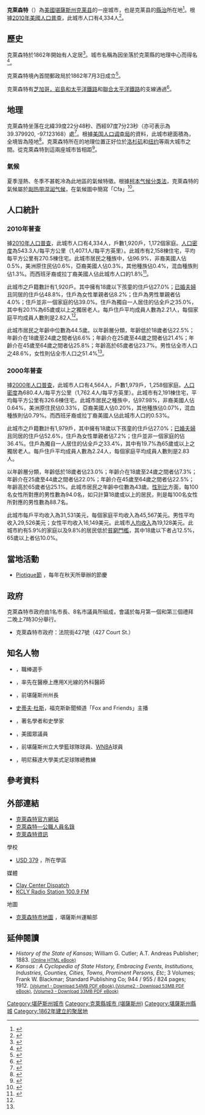 {{noteTA
|G1=USState
}}
{{Infobox settlement
|name = 克萊森特
|native_name = Clay Center
|settlement_type = [[城市|城市]]
|nickname = 
|motto =
|image_skyline = 
|image_caption = 
|image_flag = 
|image_seal =
|image_map = Clay_County_Kansas_Incorporated_and_Unincorporated_areas_Clay_Center_Highlighted.svg
|map_caption = 克萊森特於[[克萊縣_(堪薩斯州)|克萊縣]]及[[堪薩斯州|堪薩斯州]]的地理位置
|image_map1 = Map of Clay Co, Ks, USA.png
|map_caption1 = [[克萊縣_(堪薩斯州)|克萊縣]]{{le|堪薩斯州運輸部|Kansas Department of Transportation|交通}}地圖（[[:File:Kansas_official_transportation_map_legend.png|圖例]]）
|coordinates_region = US-KS
|subdivision_type = [[世界政區索引|國家]]
|subdivision_name = [[美国|美国]]
|subdivision_type1 = [[美國行政區劃|州]]
|subdivision_name1 = [[堪薩斯州|堪薩斯州]]
|subdivision_type2 = [[堪萨斯州行政区划|縣]]
|subdivision_name2 = [[克莱县_(堪萨斯州)|克萊縣]]
|government_footnotes = 
|government_type = 
|leader_title = [[市长|市长]]
|leader_name = 詹姆斯·柴契爾<br>（James Thatcher）
|leader_title1 = 市書記
|leader_name1 = 凱瑞·羅茲曼<br>（Kerry Rozman）
|established_title = 
|established_date =
|area_footnotes = <ref name ="Gazetteer files"/>
|area_total_sq_mi = 3.08
|area_land_sq_mi = 3.08
|area_water_sq_mi = 0
|area_total_km2 = 7.98
|area_land_km2 = 7.98
|area_water_km2 = 0
|population_as_of = [[2010年美國人口普查|2010]]
|population_est = 4315
|pop_est_as_of = 2012<ref name="2012 Pop Estimate">{{cite web|title=Population Estimates|url=http://www.census.gov/popest/data/cities/totals/2012/SUB-EST2012.html|publisher=[[美国人口调查局|美国人口调查局]]|accessdate=2013-05-29|archive-url=https://www.webcitation.org/6HQu4Spqa?url=http://www.census.gov/popest/data/cities/totals/2012/SUB-EST2012.html|archive-date=2013-06-17|dead-url=yes}}</ref>
|population_total = 4334
|population_footnotes = <ref name ="FactFinder"/>
|population_density_sq_mi = auto
|population_density_km2 = auto
|timezone = [[北美中部时区|CST]]
|utc_offset = -6
|timezone_DST = CDT
|utc_offset_DST = -5
|elevation_footnotes = 
|elevation_m = 366
|elevation_ft = 1201
|coordinates_display = inline,title
|coordinates_type = region:US_type:city
|latd = 39 |latm = 22 |lats = 48 |latNS = N
|longd = 97 |longm = 07 |longs = 23 |longEW = W
|postal_code_type = [[美國郵區編號|郵區編號]]
|postal_code = 67432
|area_code = [[電話區號785|785]]
|blank_name = [[聯邦資料處理標準|FIPS代碼]]
|blank_info = 20-13625
|blank1_name = [[地名信息系统|GNIS編號]]
|blank1_info = 0476034 <ref name="GR3">{{cite web|url=http://geonames.usgs.gov|accessdate=2008-01-31|title=US Board on Geographic Names|publisher=[[美國地質調查局|美國地質調查局]]|date=2007-10-25|archive-date=2012-02-26|archive-url=https://www.webcitation.org/65jET5cdV?url=http://geonames.usgs.gov/|dead-url=no}}</ref>
|website = [http://www.CityOfClayCenter.com 官方網站]
|footnotes = 
}}
'''克萊森特'''（{{lang|en|'''Clay Center'''}}）為[[美國|美國]][[堪薩斯州|堪薩斯州]][[克莱县_(堪薩斯州)|克莱县]]的一座城市，也是克莱县的[[县城|縣治]]所在地<ref name="GR6">{{cite web|url=http://www.naco.org/Counties/Pages/FindACounty.aspx|accessdate=2011-06-07|title=Find a County|publisher=National Association of Counties|archive-date=2015-05-10|archive-url=https://www.webcitation.org/6YQozzgAf?url=http://www.naco.org/Counties/Pages/FindACounty.aspx|dead-url=no}}</ref>。根據[[2010年美國人口普查|2010年美國人口普查]]，此城市人口有4,334人<ref name="Census2010">{{cite web |title=2010 City Population and Housing Occupancy Status |url=http://factfinder2.census.gov/faces/tableservices/jsf/pages/productview.xhtml?pid=DEC_10_PL_GCTPL2.ST13&prodType=table |publisher=U.S. Census Bureau |accessdate=2011-03-27 |deadurl=yes |archiveurl=https://web.archive.org/web/20110721034521/http://factfinder2.census.gov/faces/tableservices/jsf/pages/productview.xhtml?pid=DEC_10_PL_GCTPL2.ST13&prodType=table |archivedate=2011-07-21 }}</ref>。

==歷史==
克萊森特於1862年開始有人定居<ref>{{cite book | url=http://books.google.com/books?id=o8X5krq3fP8C&pg=PA361#v=onepage&q&f=false | title=Kansas: A Cyclopedia of State History, Embracing Events, Institutions, Industries, Counties, Cities, Towns, Prominent Persons, Etc. | publisher=Standard Publishing Company | author=Blackmar, Frank Wilson | year=1912 | pages=361 | access-date=2016-07-09 | archive-date=2014-09-20 | archive-url=https://web.archive.org/web/20140920123651/http://books.google.com/books?id=o8X5krq3fP8C&pg=PA361#v=onepage&q&f=false | dead-url=no }}</ref>。城市名稱為因坐落於克萊縣的地理中心而得名<ref>{{cite book | url=http://books.google.com/books?id=5zdAAQAAMAAJ&pg=PA160#v=onepage&q&f=false | title=Biennial Report of the Board of Directors of the Kansas State Historical Society | publisher=Kansas State Printing Plant | author=Kansas State Historical Society | year=1916 | pages=160 | access-date=2016-07-09 | archive-date=2014-09-22 | archive-url=https://web.archive.org/web/20140922195333/http://books.google.com/books?id=5zdAAQAAMAAJ&pg=PA160#v=onepage&q&f=false | dead-url=no }}</ref>。

克萊森特境內首間郵政局於1862年7月3日成立<ref>{{cite web |url=http://www.kshs.org/geog/geog_postoffices/search/county:CY |title=Kansas Post Offices, 1828-1961 (archived) |publisher=Kansas Historical Society |accessdate=2014-06-07 |deadurl=yes |archiveurl=https://web.archive.org/web/20131009130019/http://www.kshs.org/geog/geog_postoffices/search/county%3ACY |archivedate=2013-10-09 }}</ref>。

克萊森特有[[芝加哥，岩島和太平洋鐵路|芝加哥，岩島和太平洋鐵路]]和[[聯合太平洋鐵路|聯合太平洋鐵路]]的支線通過<ref>{{cite web | url=http://www.kgs.ku.edu/General/Geology/Clay/03_geog.html | title=Geohydrology of Clay County | publisher=Kansas Geological Survey | accessdate=2014-08-02 | archive-date=2019-10-23 | archive-url=https://web.archive.org/web/20191023183152/http://www.kgs.ku.edu/General/Geology/Clay/03_geog.html | dead-url=no }}</ref>。

==地理==
克萊森特坐落在北緯39度22分48秒、西經97度7分23秒（亦可表示為39.379920, -97.123168）處<ref name="GR1">{{cite web|url=http://www.census.gov/geo/www/gazetteer/gazette.html|publisher=[[美国人口调查局|美国人口调查局]]|accessdate=2011-04-23|date=2011-02-12|title=US Gazetteer files: 2010, 2000, and 1990|archive-url=https://web.archive.org/web/20060720110047/http://www.census.gov/geo/www/gazetteer/gazette.html|archive-date=2006-07-20|dead-url=yes}}</ref>。根據[[美国人口调查局|美国人口调查局]]的資料，此城市總面積為{{convert|3.08|sqmi|sqkm|2}}，全境皆為陸地<ref name ="Gazetteer files">{{cite web|title=US Gazetteer files 2010|url=http://www.census.gov/geo/www/gazetteer/files/Gaz_places_national.txt|publisher=[[美国人口调查局|美国人口调查局]]|accessdate=2012-07-06|archive-url=https://www.webcitation.org/699nOulzi?url=http://www.census.gov/geo/www/gazetteer/files/Gaz_places_national.txt|archive-date=2012-07-14|dead-url=yes}}</ref>。克萊森特所在的地理位置正好位於[[洛杉矶|洛杉矶]]和[[纽约|纽约]]等兩大城市之間。從克萊森特到這兩座城市皆相距{{convert|1224|mi|km}}<ref>{{cite web | title = "As The Crow Flies" Distance Calculator | publisher = Tjpeiffer | url = http://tjpeiffer.com/crowflies.html | accessdate = July 2014 | archive-date = 2017-10-04 | archive-url = https://web.archive.org/web/20171004064346/http://tjpeiffer.com/crowflies.html | dead-url = no }}</ref>。

===氣候===
夏季溼熱、冬季不甚乾冷為此地區的氣候特徵。根據[[柯本气候分类法|柯本气候分类法]]，克萊森特的氣候屬於[[副热带湿润气候|副热带湿润气候]]，在氣候圖中簡寫「Cfa」<ref>{{Cite web |url=http://www.weatherbase.com/weather/weather-summary.php3?s=955141&cityname=Clay+Center%2C+Kansas%2C+United+States+of+America&units= |title=Climate Summary for Clay Center, Kansas |accessdate=2016-07-09 |archive-date=2020-10-20 |archive-url=https://web.archive.org/web/20201020031237/https://www.weatherbase.com/weather/weather-summary.php3?s=955141&cityname=Clay+Center%2C+Kansas%2C+United+States+of+America&units= |dead-url=no }}</ref>。

==人口統計==
{{US Census population
|align=left
|1880= 1753
|1890= 2802
|1900= 3069
|1910= 3438
|1920= 3715
|1930= 4386
|1940= 4518
|1950= 4528
|1960= 4613
|1970= 4963
|1980= 4948
|1990= 4613
|2000= 4564
|2010= 4334
|estyear=2014
|estimate=4177
|estref=<ref name="USCensusEst2014">{{cite web|url=http://www.census.gov/popest/data/cities/totals/2014/SUB-EST2014.html|title=Annual Estimates of the Resident Population for Incorporated Places: April 1, 2010 to July 1, 2014|accessdate=2015-06-04|archive-url=https://web.archive.org/web/20150523034651/https://www.census.gov/popest/data/cities/totals/2014/SUB-EST2014.html|archive-date=2015-05-23|dead-url=yes}}</ref>
|align-fn=center
|footnote=U.S. Decennial Census<ref>{{cite web|url=http://www.census.gov/prod/www/decennial.html|title=Census of Population and Housing|author=[[美国人口调查局|美国人口调查局]]|accessdate=2014-02-14|archive-date=2015-05-12|archive-url=https://www.webcitation.org/6YSasqtfX?url=http://www.census.gov/prod/www/decennial.html|dead-url=no}}</ref><br>2012年估計<ref>{{cite web|url=http://www.census.gov/popest/data/cities/totals/2012/SUB-EST2012-3.html|title=Annual Estimates of the Resident Population: April 1, 2010 to July 1, 2012|accessdate=2014-02-14|archive-url=https://web.archive.org/web/20131019235623/http://www.census.gov/popest/data/cities/totals/2012/SUB-EST2012-3.html|archive-date=2013-10-19|dead-url=yes}}</ref>
}}

===2010年普查===
據[[2010年美國人口普查|2010年人口普查]]，此城市人口有4,334人，戶數1,920戶，1,172個家庭。[[人口密度|人口密度]]為543.3人/每平方公里（1,407.1人/每平方英里）。此城市有2,158棟住宅，平均每平方公里有270.5棟住宅。此城市居民之種族中，{{le|美國種族和民族|Race and ethnicity in the United States Census|白人}}佔96.9%，非裔美國人佔0.5%，美洲原住民佔0.6%，亞裔美國人佔0.3%，其他種族佔0.4%，混血種族則佔1.3%。而西班牙裔或拉丁裔美國人佔此城市人口的1.8%<ref name ="FactFinder">{{cite web|title=American FactFinder|url=http://factfinder2.census.gov/faces/nav/jsf/pages/index.xhtml|publisher=[[美国人口调查局|美国人口调查局]]|accessdate=2012-07-06|archive-date=2012-02-17|archive-url=https://www.webcitation.org/65WtHj6J5?url=http://factfinder2.census.gov/faces/nav/jsf/pages/index.xhtml|dead-url=no}}</ref>。

此城市之戶籍數計有1,920戶。其中擁有18歲以下孩童的住戶佔27.0%；[[婚姻|已婚夫婦]]且同居的住戶佔48.8%，住戶為女性單親者佔8.2%；住戶為男性單親者佔4.0%；住戶並非一個家庭的佔39.0%。住戶為獨自一人居住的佔全戶之35.0%，其中有20.1%為65歲或以上之獨居老人。每戶住戶平均成員人數為2.21人，每個家庭平均成員人數則是2.82人<ref name ="FactFinder"/>。

此城市居民之年齡中位數為44.5歲。以年齡層分類，年齡低於18歲者佔22.5%；年齡介在18歲至24歲之間者佔6.6%；年齡介在25歲至44歲之間者佔21.4%；年齡介在45歲至64歲之間者佔25.8%；年齡高於65歲者佔23.7%。男性佔全市人口之48.6%，女性則佔全市人口之51.4%<ref name ="FactFinder"/>。

===2000年普查===
據[[2000年美國人口普查|2000年人口普查]]，此城市人口有4,564人，戶數1,979戶，1,258個家庭。[[人口密度|人口密度]]為680.4人/每平方公里（1,762.4人/每平方英里）。此城市有2,191棟住宅，平均每平方公里有326.6棟住宅。此城市居民之種族中，{{le|美國種族和民族|Race and ethnicity in the United States Census|白人}}佔97.98%，非裔美國人佔0.64%，美洲原住民佔0.33%，亞裔美國人佔0.20%，其他種族佔0.07%，混血種族則佔0.79%。而西班牙裔或拉丁裔美國人佔此城市人口的0.53%。

此城市之戶籍數計有1,979戶，其中擁有18歲以下孩童的住戶佔27.0%；[[婚姻|已婚夫婦]]且同居的住戶佔52.6%，住戶為女性單親者佔7.2%；住戶並非一個家庭的佔36.4%。住戶為獨自一人居住的佔全戶之33.4%，其中有19.7%為65歲或以上之獨居老人。每戶住戶平均成員人數為2.24人，每個家庭平均成員人數則是2.83人。

以年齡層分類，年齡低於18歲者佔23.0%；年齡介在18歲至24歲之間者佔7.3%；年齡介在25歲至44歲之間者佔22.0%；年齡介在45歲至64歲之間者佔22.5%；年齡高於65歲者佔25.1%。此城市居民之年齡中位數為43歲。[[性別比|性別比]]方面，每100名女性所對應的男性數為94.0名，如只計算18歲或以上的居民，則是每100名女性所對應的男性數為88.7名。

此城市每戶平均收入為31,531美元，每個家庭平均收入為45,567美元。男性平均收入29,526美元；女性平均收入16,149美元。此城市[[人均收入|人均收入]]為19,128美元。此城市約有5.9%的家庭以及9.8%的居民低於[[貧窮門檻|貧窮門檻]]，其中18歲以下者占12.5%，65歲以上者佔10.0%。

==當地活動==
* [http://festivalnet.com/42274/Clay-Center-Kansas/Festivals/Piotique-Festival Piotique節] {{Wayback|url=http://festivalnet.com/42274/Clay-Center-Kansas/Festivals/Piotique-Festival |date=20160604234650 }}，每年在秋天所舉辦的節慶

==政府==
克萊森特市政府由1名市長、8名市議員所組成，會議於每月第一個和第三個禮拜二晚上7時30分舉行。
* 克萊森特市政府：法院街427號（427 Court St.）

==知名人物==
{{main|堪薩斯州克萊森特名人列表}}
* {{le|赫伯·布拉德利|Herb Bradley}}，職棒選手
* {{le|沃倫亨利·科爾|Warren Henry Cole}}，率先在醫療上應用X光線的外科醫師
* {{le|喬治·多金|George Docking}}，前堪薩斯州州長
* [[史蒂夫·杜斯|史蒂夫·杜斯]]，福克斯新聞頻道「Fox and Friends」主播
* {{le|坦尼·弗蘭克|Tenney Frank}}，著名學者和史學家
* {{le|威廉·戴維斯·文森特|William D. Vincent}}，美國眾議員
* {{le|妮可·奧赫蒂|Nicole Ohlde}}，前堪薩斯州立大學籃球隊球員、[[WNBA|WNBA]]球員
* {{le|特雷西·克拉埃斯|Tracy Claeys}}，明尼蘇達大學美式足球隊總教練

==參考資料==
{{Reflist|30em}}

==外部連結==
{{Commons category|Clay Center, Kansas}}
{{Portal|堪薩斯州}}
* [http://www.CityOfClayCenter.com 克萊森特官方網站] {{Wayback|url=http://www.cityofclaycenter.com/ |date=20201029164735 }}
* [https://web.archive.org/web/20110505125840/http://www.lkm.org/directory/cities.php?ID=132 克萊森特—公職人員名錄]
* [http://www.claycenter.info 克萊森特資訊] {{Wayback|url=http://www.claycenter.info/ |date=20191023183158 }}
;學校
* [http://www.usd379.org/ USD 379] {{Wayback|url=http://www.usd379.org/ |date=20201215165209 }}，所在學區
;媒體
* [https://web.archive.org/web/20101124004822/http://www.zwire.com/site/news.cfm?brd=1160 Clay Center Dispatch]
* [http://www.kclyradio.com KCLY Radio Station 100.9 FM] {{Wayback|url=http://www.kclyradio.com/ |date=20201113184108 }}
;地圖
* [http://www.ksdot.org/Assets/wwwksdotorg/bureaus/burTransPlan/maps/city-pdf/clay%20center.pdf 克萊森特市地圖] {{Wayback|url=http://www.ksdot.org/Assets/wwwksdotorg/bureaus/burTransPlan/maps/city-pdf/clay%20center.pdf |date=20200505204556 }}，堪薩斯州運輸部

==延伸閱讀==
* ''History of the State of Kansas''; William G. Cutler; A.T. Andreas Publisher; 1883. <small>[http://www.kancoll.org/books/cutler/ (Online HTML eBook)]{{Wayback|url=http://www.kancoll.org/books/cutler/ |date=20181109204358 }}</small>
* ''Kansas : A Cyclopedia of State History, Embracing Events, Institutions, Industries, Counties, Cities, Towns, Prominent Persons, Etc''; 3 Volumes; Frank W. Blackmar; Standard Publishing Co; 944 / 955 / 824 pages; 1912. <small>[http://www.archive.org/download/kansascyc01blac/kansascyc01blac.pdf (Volume1 - Download 54MB PDF eBook)],[http://www.archive.org/download/kansascycloped02blac/kansascycloped02blac.pdf (Volume2 - Download 53MB PDF eBook)], [http://www.archive.org/download/kansascyclopedia03blac/kansascyclopedia03blac.pdf (Volume3 - Download 33MB PDF eBook)]</small>

{{克萊縣 (堪薩斯州)}}

{{DEFAULTSORT:Clay Center}}
[[Category:堪萨斯州城市|Category:堪萨斯州城市]]
[[Category:克萊縣城市_(堪薩斯州)|Category:克萊縣城市 (堪薩斯州)]]
[[Category:堪薩斯州縣城|Category:堪薩斯州縣城]]
[[Category:1862年建立的聚居地|Category:1862年建立的聚居地]]